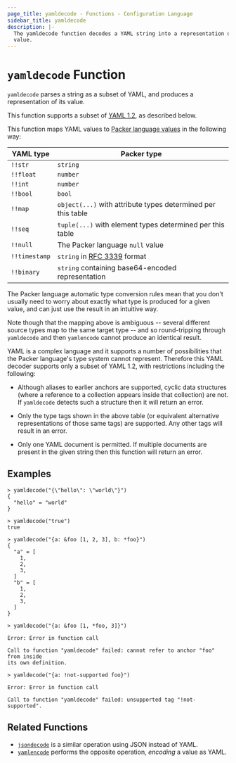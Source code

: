 ```yaml
---
page_title: yamldecode - Functions - Configuration Language
sidebar_title: yamldecode
description: |-
  The yamldecode function decodes a YAML string into a representation of its
  value.
---
```


# `yamldecode` Function

`yamldecode` parses a string as a subset of YAML, and produces a representation
of its value.

This function supports a subset of [YAML 1.2](https://yaml.org/spec/1.2/spec.html),
as described below.

This function maps YAML values to
[Packer language values](/docs/from-1.5/expressions#types-and-values)
in the following way:

| YAML type     | Packer type                                                        |
| ------------- | ------------------------------------------------------------------ |
| `!!str`       | `string`                                                           |
| `!!float`     | `number`                                                           |
| `!!int`       | `number`                                                           |
| `!!bool`      | `bool`                                                             |
| `!!map`       | `object(...)` with attribute types determined per this table       |
| `!!seq`       | `tuple(...)` with element types determined per this table          |
| `!!null`      | The Packer language `null` value                                   |
| `!!timestamp` | `string` in [RFC 3339](https://tools.ietf.org/html/rfc3339) format |
| `!!binary`    | `string` containing base64-encoded representation                  |

The Packer language automatic type conversion rules mean that you don't
usually need to worry about exactly what type is produced for a given value,
and can just use the result in an intuitive way.

Note though that the mapping above is ambiguous -- several different source
types map to the same target type -- and so round-tripping through `yamldecode`
and then `yamlencode` cannot produce an identical result.

YAML is a complex language and it supports a number of possibilities that the
Packer language's type system cannot represent. Therefore this YAML decoder
supports only a subset of YAML 1.2, with restrictions including the following:

- Although aliases to earlier anchors are supported, cyclic data structures
  (where a reference to a collection appears inside that collection) are not.
  If `yamldecode` detects such a structure then it will return an error.

- Only the type tags shown in the above table (or equivalent alternative
  representations of those same tags) are supported. Any other tags will
  result in an error.

- Only one YAML document is permitted. If multiple documents are present in
  the given string then this function will return an error.

## Examples

```shell-session
> yamldecode("{\"hello\": \"world\"}")
{
  "hello" = "world"
}

> yamldecode("true")
true

> yamldecode("{a: &foo [1, 2, 3], b: *foo}")
{
  "a" = [
    1,
    2,
    3,
  ]
  "b" = [
    1,
    2,
    3,
  ]
}

> yamldecode("{a: &foo [1, *foo, 3]}")

Error: Error in function call

Call to function "yamldecode" failed: cannot refer to anchor "foo" from inside
its own definition.

> yamldecode("{a: !not-supported foo}")

Error: Error in function call

Call to function "yamldecode" failed: unsupported tag "!not-supported".
```

## Related Functions

- [`jsondecode`](/docs/from-1.5/functions/encoding/jsondecode) is a similar operation using JSON instead
  of YAML.
- [`yamlencode`](/docs/from-1.5/functions/encoding/yamlencode) performs the opposite operation, _encoding_
  a value as YAML.
